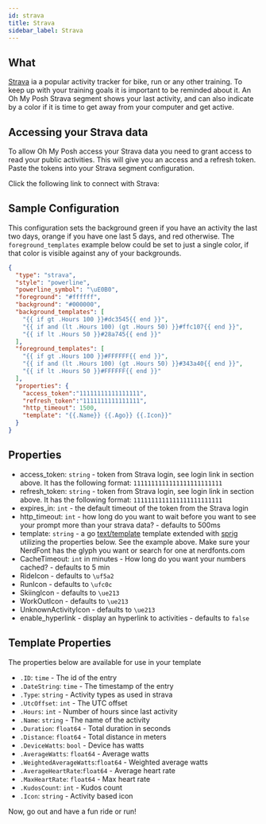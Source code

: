 ```yaml
---
id: strava
title: Strava
sidebar_label: Strava
---
```



## What

[Strava][strava] ia a popular activity tracker for bike, run or any other training.
To keep up with your training goals it is important to be reminded about it.
An Oh My Posh Strava segment shows your last activity,
and can also indicate by a color if it is time to get away from your computer and get active.

## Accessing your Strava data

To allow Oh My Posh access your Strava data you need to grant access to read your public activities.
This will give you an access and a refresh token. Paste the tokens into your Strava segment configuration.

Click the following link to connect with Strava:

<a href="https://www.strava.com/oauth/authorize?client_id=76033&response_type=code&redirect_uri=https://ohmyposh.dev/api/auth&approval_prompt=force&scope=read,activity:read&state=strava">
  <StravaConnect/>
</a>

## Sample Configuration

This configuration sets the background green if you have an activity the last two days,
orange if you have one last 5 days, and red otherwise. The `foreground_templates` example below could be set to just a single color,
if that color is visible against any of your backgrounds.

```json
{
  "type": "strava",
  "style": "powerline",
  "powerline_symbol": "\uE0B0",
  "foreground": "#ffffff",
  "background": "#000000",
  "background_templates": [
    "{{ if gt .Hours 100 }}#dc3545{{ end }}",
    "{{ if and (lt .Hours 100) (gt .Hours 50) }}#ffc107{{ end }}",
    "{{ if lt .Hours 50 }}#28a745{{ end }}"
  ],
  "foreground_templates": [
    "{{ if gt .Hours 100 }}#FFFFFF{{ end }}",
    "{{ if and (lt .Hours 100) (gt .Hours 50) }}#343a40{{ end }}",
    "{{ if lt .Hours 50 }}#FFFFFF{{ end }}"
  ],
  "properties": {
    "access_token":"11111111111111111",
    "refresh_token":"1111111111111111",
    "http_timeout": 1500,
    "template": "{{.Name}} {{.Ago}} {{.Icon}}"
  }
}
```

## Properties

- access_token: `string` - token from Strava login, see login link in section above. It has the following format: `1111111111111111111111111`
- refresh_token: `string` - token from Strava login, see login link in section above. It has the following format: `1111111111111111111111111`
- expires_in: `int` - the default timeout of the token from the Strava login
- http_timeout: `int` - how long do you want to wait before you want to see your prompt more than your strava data? - defaults to 500ms
- template: `string` - a go [text/template][go-text-template] template extended with [sprig][sprig] utilizing the properties below.
See the example above. Make sure your NerdFont has the glyph you want or search for one at nerdfonts.com
- CacheTimeout: `int` in minutes - How long do you want your numbers cached? - defaults to 5 min
- RideIcon - defaults to `\uf5a2`
- RunIcon - defaults to `\ufc0c`
- SkiingIcon - defaults to `\ue213`
- WorkOutIcon - defaults to `\ue213`
- UnknownActivityIcon - defaults to `\ue213`
- enable_hyperlink - display an hyperlink to activities - defaults to `false`

## Template Properties

The properties below are available for use in your template

- `.ID`: `time` - The id of the entry
- `.DateString`: `time` - The timestamp of the entry
- `.Type`: `string` - Activity types as used in strava
- `.UtcOffset`: `int` - The UTC offset
- `.Hours`: `int` - Number of hours since last activity
- `.Name`: `string` - The name of the activity
- `.Duration`: `float64` - Total duration in seconds
- `.Distance`: `float64` - Total distance in meters
- `.DeviceWatts`: `bool`  - Device has watts
- `.AverageWatts`: `float64` - Average watts
- `.WeightedAverageWatts`:`float64` - Weighted average watts
- `.AverageHeartRate`:`float64` - Average heart rate
- `.MaxHeartRate`: `float64` - Max heart rate
- `.KudosCount`: `int` - Kudos count
- `.Icon`: `string` - Activity based icon

Now, go out and have a fun ride or run!

[go-text-template]: https://golang.org/pkg/text/template/
[sprig]: https://masterminds.github.io/sprig/
[strava]: http://www.strava.com/
[strava-connect]: https://www.strava.com/oauth/authorize?client_id=76033&response_type=code&redirect_uri=https://ohmyposh.dev/api/auth&approval_prompt=force&scope=read,activity:read

